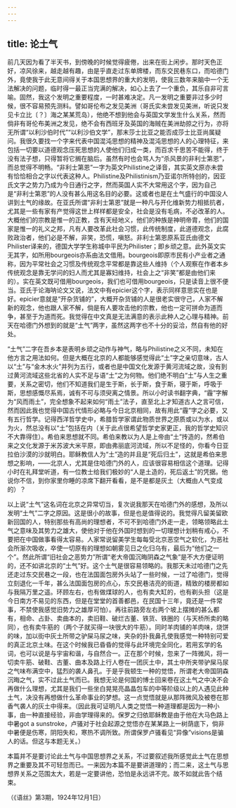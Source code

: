 ```yaml
---
---
---
```

title: 论土气
---




前几天因为看了半天书，到傍晚的时候觉得疲倦，出来在街上闲步。那时天色正好，凉风徐来，越走越有趣，由是乎直走过东单牌楼，而东交民巷东口，而哈德门外，竟使我于此无意间得关于本国思想界的重大的发明，使我三数年来脑中一个无法解决的问题，临时得一最正当完满的解决，如心上去了一个重负，其乐自非可言喻。固然，我这个发明之重要程度，一时甚难决定。凡一发明之重要非过多少时候，很不容易预先测料。譬如哥伦布之发见美洲（哥氏实未尝发见美洲，听说只发见卡立比〔？〕海之某某荒岛），他绝不想到他会与英国文学发生什么关系，然而倘非有哥伦布美洲之发见，绝不会有西班牙及英国的海贼在美洲劫掠之行为，亦将无所谓“以利沙伯时代”“以利沙伯文学”，那末莎士比亚之能否成莎士比亚尚属疑问。我很久要找一个字来代表中国混沌思想的精神及混沌思想的人的心理特征，来包括一切要以道德观念压死思想的人使他们归成一类，而百求千思苦不能得，终于没有法子想，只得暂将它搁在脑后。虽然有时也会骂人为“杀风景的非利士第恩”，而总觉得不明畅。“非利士第恩”一字为英文Philistine之译音，其实英文原亦未尝有恰恰相合之字以代表这种人。Philistine及Philistinism乃亚诺尔所特创的，因亚氏文字之势力乃成为今日通行之字，然而英国人实不大常用这个字，因为自己是“非利士第恩”的人没有甚么用这名目的必要。这或者也是在土气盛行的中国没人讲到土气的缘故。在亚氏所谓“非利士第恩”就是一种凡与开化维新势力相抵抗者，尤其是一些有家有产觉得这世上样样都是安全，社会是没有毛病，不必改革的人。大概他们的宗教是惟一的正教，含有天经地义，他们的种族是神明帝胄，他们的国家是惟一的礼义之邦，凡有人要改革此社会习惯，此传统制度，此道德观念，此腐败政治者，他们必是不解，非笑，恐慌，嗔怒。非利士第恩原系亚氏由德文Philister译来的，德国大学学生称城中平民为Philister；即乡顽之意。此外英文实无其字，如所用bourgeois亦系由法文借用。bourgeois即原市民有小产业者之通称，因为平常社会之习惯及传统观念平常都是靠这些人维持（个人观察在作者本乡传统观念是靠无学问的妇人而尤其是寡妇维持，社会上之“非笑”都是由他们来的）。实在英文既可借用bourgeois，我们也可借用bourgeois，只是读音上很不便当。亚氏于论海呐论文又说，法文中有epicier这个字，表示同样意思实在也是好。epicier意就是“开杂货铺的”，大概开杂货铺的人是很老实很守己，人家不解新的观念，他也跟人家不解，倘是有人要攻击他的宗教，他也一定可拼命为道而争，甚至于为道而死。我觉得在中文真是无法满意的表示此种人之心理与精神。前天在哈德门外想到的就是“土气”两字，虽然这两字也不十分的妥洽，然自有他的好处。

“土气”二字在吾乡本是表明乡顽之动作与神气，略与Philistine之义不同，未知在他方言之用法如何。但是大概在北京的人都能够感觉得此“土”字之亲切意味，古人以“土”与“金木水火”并列为五行，或者也是中国文化发源于黄河流域之故，没有到过黄河流域这些北省的人实不足与语“土”之为何物。他们绝不明白“土”与人生之重要，关系之密切，他们不知道我们是生于斯，长于斯，食于斯，寝于斯，呼吸于斯，思想感慨尽系焉，诚有不可与须臾离之情景。所以小时读书翻字典，“霾”字解为“风而雨土”，完全想象不起来如何“雨土”法子，直至北上才知道古人之言可信，然而因此我也觉得中国古代情形必略与今日北京相同，故有用此“霾”字之必要，又有五行哲学。记得西洋哲学史中，希腊哲学家谓此物质世界之原质或以为水，或以为火，然总没有以“土”包括在内（关于此点很希望哲学史家更正，我的哲学史知识不大靠得住）。希伯来思想就不同。希伯来教以为人是上帝由“土”抟造的，然希伯来之文化发源于米苏波大米平原，即由弗丽底河流域，所以不足怪的，你看今日亚拉伯沙漠的沙就明白。耶稣教信人为“土”造的并且是“死后归土”，这就是希伯来思想之影响，——北京人，尤其是住哈德门外的人，应该很容易相信这个道理。记得小时在礼拜堂听道，有一位教士给我们极妙的“人是土造的，死后返土”的凭据。他说你不信，到你家里你睡的凉席下翻开看看，是不是都是灰土（大概由人气变成的）？

以上说“土气”这名词在北京之异常切当，复次说我那天在哈德门外的感想，及所以发明“土气”二字之原因。这是很小的故事，但是也是值得说的。我觉得凡留美留欧新回国的人，特别那些有高尚的理想者，不可不到哈德门外走一走，领略领略此土气之意味及其势力之雄大，使他对于他在外国时想到的一切理想计划稍有戒心，不要把在中国做事看得太容易。人家常说留美学生每每受北京恶空气之软化，为恶社会所渐次吸收，卒使一切原有的理想如朝雾见日之化归乌有，最后为“他们之一个”。然此所谓“旧社会之恶势力”所谓“老大帝国沉晦阴森之气象”是不大方便证明的，还不如讲北京的“土气”好。这个土气是很容易领略的。我那天未过哈德门之先还走过东交民巷之一段，也在法国面包房外头站了一些时候，一过了哈德门，觉得立刻退化一千年，甚么法国面包房的点心，东交民巷洁亮的街道，精致的楼房都如与我隔万里之遥。环顾左右，也有做煤球的人，也有卖大缸的，也有剃头担（这是今日南方不易见的东西，但是在堂堂的首善都邑，在民国十三年，竟还是一件常事，不禁使我感觉旧势力之雄厚可怕）。再往前路旁左右两个坡上摆摊的甚么都有，相命、占卦、卖曲本的，卖旧鞋、破烂古董、铁货、铁圈的（与天桥所卖的略同），也有卖牛筋的（两个子就买得一块很大的牛筋）。同时羊肉铺的羊肉味，烧饼的味，加以街中灰土所带之驴屎马尿之味，夹杂的扑我鼻孔使我感觉一种特别可爱的真正北京土味。在这个时候我已昏昏的觉得与此环境完全同化，若用玄学的名词，也可以说是与宇宙和谐，与自然合一。正在那个时候，忽来了一阵微风，将一切卖牛筋、破鞋、古董、曲本及路上行人卷在一团灰土中，其土中所夹带驴屎马尿之气味布满空中，猛烈的袭人鼻孔。于是乎我顿生一种的觉悟，所谓老大帝国阴森沉晦之气，实不过此土气而已。我想无论是何国的博士回来卷在这土气之中决不会再做什么理想，尤其是我们一些坐白晃晃亮晶晶包车的中等阶级以上的人遇见此种土气，决没有再想做什么革命事业的梦想。这一点觉悟就是从那阵微风及被卷在那香气袭人的灰土中得来。（因此我可证明凡人类之觉悟一种道理都是因为一种小事，由一种直接经验，非由学理得来的。保罗之归依耶稣教是由于他在大马色路上中暑got a sunstroke，卢骚对于社会起源之觉悟亦在某某路上一树荫底下，倘非中暑便是伤寒，阴阳失和，寒热不调所致。所谓保罗卢骚看见“异像”visions是骗人的话。但这与本题无关。）

本篇并不是要讨论此土气与中国思想界之关系，不过要叙述我所感觉此土气在思想界之重要及其不可轻忽而已。一来因为本篇不是要讲道理的；而二来，这土气与思想界关系之范围太大，若是一定要讲他，恐怕是永远讲不完。故不如就此告个结束。

（《语丝》第3期，1924年12月1日）
